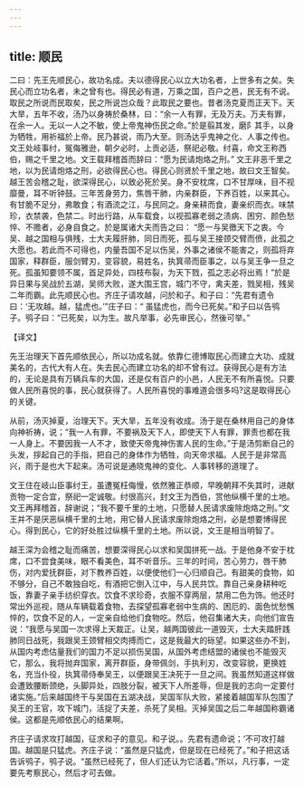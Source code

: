 ```yaml
---
---
---
```

title: 顺民
---



二曰：先王先顺民心，故功名成。夫以德得民心以立大功名者，上世多有之矣。失民心而立功名者，未之曾有也。得民必有道，万乘之国，百户之邑，民无有不说。取民之所说而民取矣，民之所说岂众哉？此取民之要也。昔者汤克夏而正天下。天大旱，五年不收，汤乃以身祷於桑林，曰：“余一人有罪，无及万夫。万夫有罪，在余一人。无以一人之不敏，使上帝鬼神伤民之命。”於是翦其发，磨阝其手，以身为牺牲，用祈福於上帝。民乃甚说，雨乃大至。则汤达乎鬼神之化、人事之传也。文王处岐事纣，冤侮雅逊，朝夕必时，上贡必适，祭祀必敬。纣喜，命文王称西伯，赐之千里之地。文王载拜稽首而辞曰：“愿为民请炮烙之刑。” 文王非恶千里之地，以为民请炮烙之刑，必欲得民心也。得民心则贤於千里之地，故曰文王智矣。越王苦会稽之耻，欲深得民心，以致必死於吴。身不安枕席，口不甘厚味，目不视靡曼，耳不听钟鼓。三年苦身劳力，焦唇干肺，内亲群臣，下养百姓，以来其心。有甘脆不足分，弗敢食；有酒流之江，与民同之。身亲耕而食，妻亲织而衣。味禁珍，衣禁袭，色禁二。时出行路，从车载食，以视孤寡老弱之渍病、困穷、颜色愁悴、不赡者，必身自食之。於是属诸大夫而告之曰： “愿一与吴徼天下之衷。今吴、越之国相与俱残，士大夫履肝肺，同日而死，孤与吴王接颈交臂而偾，此孤之大愿也。若此而不可得也，内量吾国不足以伤吴，外事之诸侯不能害之，则孤将弃国家，释群臣，服剑臂刃，变容貌，易姓名，执箕帚而臣事之，以与吴王争一旦之死。孤虽知要领不属，首足异处，四枝布裂，为天下戮，孤之志必将出焉！”於是异日果与吴战於五湖，吴师大败，遂大围王宫，城门不守，禽夫差，戮吴相，残吴二年而霸。此先顺民心也。齐庄子请攻越，问於和子。和子曰：“先君有遗令曰：‘无攻越。越，猛虎也。’”庄子曰：“ 虽猛虎也，而今已死矣。”和子曰以告鸮子。鸮子曰：“已死矣，以为生。故凡举事，必先审民心，然後可举。”

【译文】

先王治理天下首先顺依民心，所以功成名就。依靠仁德博取民心而建立大功、成就美名的，古代大有人在。失去民心而建立功名的却不曾有过。获得民心是有方法的，无论是具有万辆兵车的大国，还是仅有百户的小邑，人民无不有所喜悦。只要做人民所喜悦的事，民心就获得了。人民所喜悦的事难道会很多吗?这是取得民心的关键。

从前，汤灭掉夏，治理天下。天大旱，五年没有收成。汤于是在桑林用自己的身体向神祈祷，说；“我一人有罪，不要祸及天下人，即使天下人有罪，罪责也都在我一人身上。不要因我一人不才，致使天帝鬼神伤害人民的生命。”于是汤剪断自己的头发，拶起自己的手指，把自己的身体作为牺牲，向天帝求福。人民于是非常高兴，雨于是也大下起来。汤可说是通晓鬼神的变化、人事转移的道理了。

文王住在岐山臣事纣王，虽遭冤枉侮慢，依然雅正恭顺，早晚朝拜不失其时，进献贡物一定合宜，祭祀一定诚敬。纣很高兴，封文王为西伯，赏他纵横千里的土地。文王再拜稽首，辞谢说；“我不要千里的土地，只愿替人民请求废除炮烙之刑。”文王并不是厌恶纵横千里的土地，用它替人民请求废除炮烙之刑，必是想要博得民心。得到民心，它的好处胜过纵横千里的土地。所以说，文王是相当明智了。

越王深为会稽之耻而痛苦，想要深得民心以求和吴国拼死一战。于是他身不安于枕席，口不尝食美味，眼不看美色，耳不听音乐。三年的时间，苦心劳力，唇干肺伤，对内爱抚群臣，对下教养百姓，以便使他们一心归顺自己。有甜美的食物，如不够分，自己不敢独自吃，有酒把它倒入江中，与人民共饮。靠自己亲身耕种吃饭，靠妻子亲手纺织穿衣。饮食不求珍奇，衣服不穿两层，禁用二色为饰。他还时常出外巡视，随从车辆载着食物，去探望孤寡老弱中生病的、困厄的、面色忧愁憔悴的，饮食不足的人，一定亲自给他们食物吃。然后，他召集诸大夫，向他们宣告说：“我愿与吴国一次求得上天裁正。让吴，越两国彼此一道毁灭，士大夫踏肝践肺同日战死，我跟吴王颈臂相交肉搏而亡，这是我最大的砾望。如果这些办不到，从国内考虑估量我们的国力不足以损伤吴国，从国外考虑结盟的诸侯也不能毁灭它，那么，我将抛弃国家，离开群臣，身带佩剑，手执利刃，改变容貌，更换姓名，充当仆役，执箕帚侍奉吴王，以便跟吴王决死于一旦之间。我虽然知道这样做会遭致腰断颈绝，头脚异处，四肢分裂，被天下人所差辱，但是我的志向一定要付诸实施。”后来越国终干与吴国在五湖决战，吴国军队大败，紧接着越国军队包围了吴王的王官，攻下城门，活捉了夫差，杀死了吴相。灭掉吴国之后二年越国称霸诸侯。这都是先顺依民心的结果啊。

齐庄子请求攻打越国，征求和子的意见。和子说。。先君有遗命说；‘不可攻打越国。越国是只猛虎。齐庄子说：“虽然是只猛虎，但是现在已经死了。”和子把这话告诉鸮子，鸮子说。“虽然已经死了，但人们还认为它活着。”所以，凡行事，一定要先考察民心，然后才可去做。